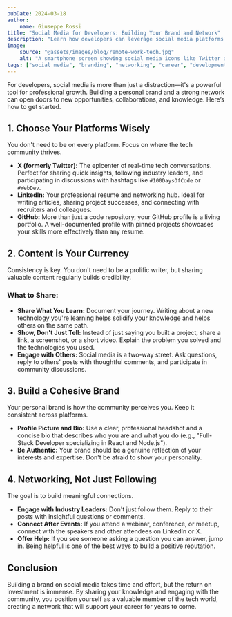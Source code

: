 ```yaml
---
pubDate: 2024-03-18
author:
    name: Giuseppe Rossi
title: "Social Media for Developers: Building Your Brand and Network"
description: "Learn how developers can leverage social media platforms like X (Twitter), LinkedIn, and GitHub to build a personal brand, network with peers, and find new opportunities."
image:
    source: "@assets/images/blog/remote-work-tech.jpg"
    alt: "A smartphone screen showing social media icons like Twitter and LinkedIn."
tags: ["social media", "branding", "networking", "career", "development"]
---
```


For developers, social media is more than just a distraction—it's a powerful tool for professional growth. Building a personal brand and a strong network can open doors to new opportunities, collaborations, and knowledge. Here’s how to get started.

## 1. Choose Your Platforms Wisely

You don't need to be on every platform. Focus on where the tech community thrives.

-   **X (formerly Twitter):** The epicenter of real-time tech conversations. Perfect for sharing quick insights, following industry leaders, and participating in discussions with hashtags like `#100DaysOfCode` or `#WebDev`.
-   **LinkedIn:** Your professional resume and networking hub. Ideal for writing articles, sharing project successes, and connecting with recruiters and colleagues.
-   **GitHub:** More than just a code repository, your GitHub profile is a living portfolio. A well-documented profile with pinned projects showcases your skills more effectively than any resume.

## 2. Content is Your Currency

Consistency is key. You don't need to be a prolific writer, but sharing valuable content regularly builds credibility.

### What to Share:
-   **Share What You Learn:** Document your journey. Writing about a new technology you're learning helps solidify your knowledge and helps others on the same path.
-   **Show, Don't Just Tell:** Instead of just saying you built a project, share a link, a screenshot, or a short video. Explain the problem you solved and the technologies you used.
-   **Engage with Others:** Social media is a two-way street. Ask questions, reply to others' posts with thoughtful comments, and participate in community discussions.

## 3. Build a Cohesive Brand

Your personal brand is how the community perceives you. Keep it consistent across platforms.

-   **Profile Picture and Bio:** Use a clear, professional headshot and a concise bio that describes who you are and what you do (e.g., "Full-Stack Developer specializing in React and Node.js").
-   **Be Authentic:** Your brand should be a genuine reflection of your interests and expertise. Don't be afraid to show your personality.

## 4. Networking, Not Just Following

The goal is to build meaningful connections.
-   **Engage with Industry Leaders:** Don't just follow them. Reply to their posts with insightful questions or comments.
-   **Connect After Events:** If you attend a webinar, conference, or meetup, connect with the speakers and other attendees on LinkedIn or X.
-   **Offer Help:** If you see someone asking a question you can answer, jump in. Being helpful is one of the best ways to build a positive reputation.

## Conclusion

Building a brand on social media takes time and effort, but the return on investment is immense. By sharing your knowledge and engaging with the community, you position yourself as a valuable member of the tech world, creating a network that will support your career for years to come.
